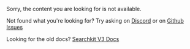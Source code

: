 Sorry, the content you are looking for is not available.

Not found what you're looking for? Try asking on [Discord](https://discord.gg/CRuWmSQZQx) or on [Github Issues](https://github.com/searchkit/searchkit/issues)

Looking for the old docs? [Searchkit V3 Docs](https://v3.searchkit.co/)